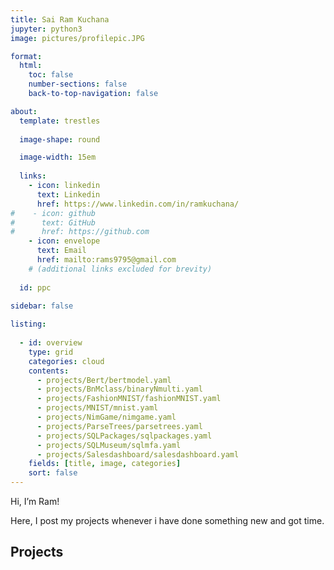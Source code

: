 ```yaml
---
title: Sai Ram Kuchana
jupyter: python3
image: pictures/profilepic.JPG

format:
  html:
    toc: false
    number-sections: false
    back-to-top-navigation: false

about:
  template: trestles
  
  image-shape: round

  image-width: 15em
  
  links:
    - icon: linkedin
      text: Linkedin
      href: https://www.linkedin.com/in/ramkuchana/
#    - icon: github
#      text: GitHub
#      href: https://github.com      
    - icon: envelope
      text: Email
      href: mailto:rams9795@gmail.com
    # (additional links excluded for brevity)
  
  id: ppc
    
sidebar: false

listing:
  
  - id: overview
    type: grid
    categories: cloud
    contents:
      - projects/Bert/bertmodel.yaml
      - projects/BnMclass/binaryNmulti.yaml
      - projects/FashionMNIST/fashionMNIST.yaml
      - projects/MNIST/mnist.yaml
      - projects/NimGame/nimgame.yaml
      - projects/ParseTrees/parsetrees.yaml
      - projects/SQLPackages/sqlpackages.yaml
      - projects/SQLMuseum/sqlmfa.yaml
      - projects/Salesdashboard/salesdashboard.yaml
    fields: [title, image, categories]
    sort: false
---
```


::: {#ppc}
Hi, I'm Ram!

Here, I post my projects whenever i have done something new and got time.
:::

## Projects

::: {#overview}
:::
